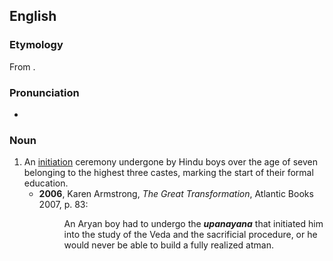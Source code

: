 ==English==
{{wikipedia}}

===Etymology===
From {{etyl|sa}} {{term|उपनयन|sc=Deva|tr=upanayana|lang=sa}}.

===Pronunciation===
* {{IPA|/uːpəˈnɑːjənə/}}

===Noun===
{{en-noun}}

# An [[initiation]] ceremony undergone by Hindu boys over the age of seven belonging to the highest three castes, marking the start of their formal education.
#* '''2006''', Karen Armstrong, ''The Great Transformation'', Atlantic Books 2007, p. 83:
#*: An Aryan boy had to undergo the '''''upanayana''''' that initiated him into the study of the Veda and the sacrificial procedure, or he would never be able to build a fully realized atman.